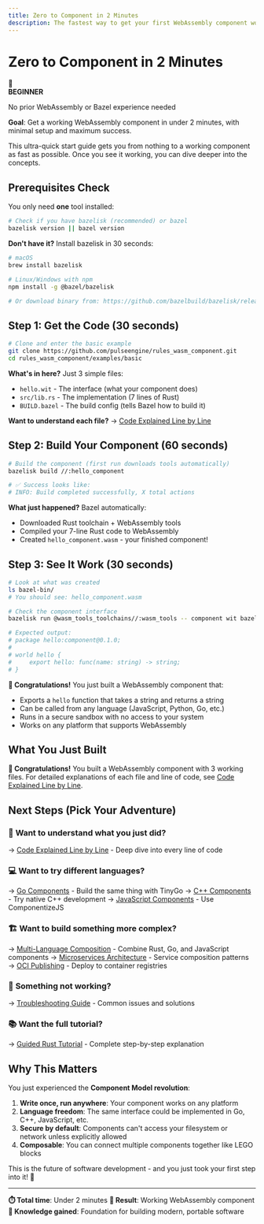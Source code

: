 ```yaml
---
title: Zero to Component in 2 Minutes
description: The fastest way to get your first WebAssembly component working
---
```


# Zero to Component in 2 Minutes

<div class="complexity-badge beginner">
  <span class="badge-icon">🌱</span>
  <div class="badge-content">
    <strong>BEGINNER</strong>
    <p>No prior WebAssembly or Bazel experience needed</p>
  </div>
</div>

**Goal**: Get a working WebAssembly component in under 2 minutes, with minimal setup and maximum success.

This ultra-quick start guide gets you from nothing to a working component as fast as possible. Once you see it working, you can dive deeper into the concepts.

## Prerequisites Check

You only need **one** tool installed:

```bash
# Check if you have bazelisk (recommended) or bazel
bazelisk version || bazel version
```

**Don't have it?** Install bazelisk in 30 seconds:

```bash
# macOS
brew install bazelisk

# Linux/Windows with npm
npm install -g @bazel/bazelisk

# Or download binary from: https://github.com/bazelbuild/bazelisk/releases
```

## Step 1: Get the Code (30 seconds)

```bash
# Clone and enter the basic example
git clone https://github.com/pulseengine/rules_wasm_component.git
cd rules_wasm_component/examples/basic
```

**What's in here?** Just 3 simple files:

- `hello.wit` - The interface (what your component does)
- `src/lib.rs` - The implementation (7 lines of Rust)
- `BUILD.bazel` - The build config (tells Bazel how to build it)

**Want to understand each file?** → [Code Explained Line by Line](/tutorials/code-explained/)

## Step 2: Build Your Component (60 seconds)

```bash
# Build the component (first run downloads tools automatically)
bazelisk build //:hello_component

# ✅ Success looks like:
# INFO: Build completed successfully, X total actions
```

**What just happened?** Bazel automatically:

- Downloaded Rust toolchain + WebAssembly tools
- Compiled your 7-line Rust code to WebAssembly
- Created `hello_component.wasm` - your finished component!

## Step 3: See It Work (30 seconds)

```bash
# Look at what was created
ls bazel-bin/
# You should see: hello_component.wasm

# Check the component interface
bazelisk run @wasm_tools_toolchains//:wasm_tools -- component wit bazel-bin/hello_component.wasm

# Expected output:
# package hello:component@0.1.0;
#
# world hello {
#     export hello: func(name: string) -> string;
# }
```

**🎉 Congratulations!** You just built a WebAssembly component that:

- Exports a `hello` function that takes a string and returns a string
- Can be called from any language (JavaScript, Python, Go, etc.)
- Runs in a secure sandbox with no access to your system
- Works on any platform that supports WebAssembly

## What You Just Built

**🎉 Congratulations!** You built a WebAssembly component with 3 working files. For detailed explanations of each file and line of code, see [Code Explained Line by Line](/tutorials/code-explained/).

## Next Steps (Pick Your Adventure)

### 🚀 **Want to understand what you just did?**

→ [Code Explained Line by Line](/tutorials/code-explained/) - Deep dive into every line of code

### 💻 **Want to try different languages?**

→ [Go Components](/languages/go/) - Build the same thing with TinyGo
→ [C++ Components](/languages/cpp/) - Try native C++ development
→ [JavaScript Components](/languages/javascript/) - Use ComponentizeJS

### 🏗️ **Want to build something more complex?**

→ [Multi-Language Composition](/examples/multi-language-composition/) - Combine Rust, Go, and JavaScript components
→ [Microservices Architecture](/examples/microservices-architecture/) - Service composition patterns
→ [OCI Publishing](/examples/oci-publishing/) - Deploy to container registries

### 🐛 **Something not working?**

→ [Troubleshooting Guide](/troubleshooting/common-issues/) - Common issues and solutions

### 📚 **Want the full tutorial?**

→ [Guided Rust Tutorial](/tutorials/rust-guided-walkthrough/) - Complete step-by-step explanation

## Why This Matters

You just experienced the **Component Model revolution**:

1. **Write once, run anywhere**: Your component works on any platform
2. **Language freedom**: The same interface could be implemented in Go, C++, JavaScript, etc.
3. **Secure by default**: Components can't access your filesystem or network unless explicitly allowed
4. **Composable**: You can connect multiple components together like LEGO blocks

This is the future of software development - and you just took your first step into it! 🎊

---

**⏱️ Total time**: Under 2 minutes
**🎯 Result**: Working WebAssembly component
**🧠 Knowledge gained**: Foundation for building modern, portable software
